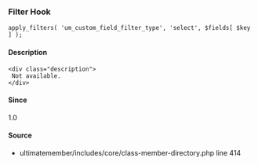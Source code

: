 
### Filter Hook    
    
```
apply_filters( 'um_custom_field_filter_type', 'select', $fields[ $key ] );
```

#### Description
    <div class="description">
     Not available.
    </div>

#### Since
<div class="description">
1.0
</div>

#### Source
  - <Link href="/developer/files/includes-core-class-member-directory#source-view.414">ultimatemember/includes/core/class-member-directory.php</Link> <Link href="/developer/files/includes-core-class-member-directory#source-view.414">line 414</Link>

